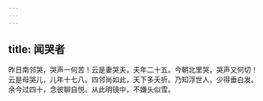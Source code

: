 ```yaml
---
---
---
```

title: 闻哭者
---



昨日南邻哭，哭声一何苦！云是妻哭夫，夫年二十五。今朝北里哭，哭声又何切！云是母哭儿，儿年十七八。四邻尚如此，天下多夭折。乃知浮世人，少得垂白发。余今过四十，念彼聊自悦。从此明镜中，不嫌头似雪。